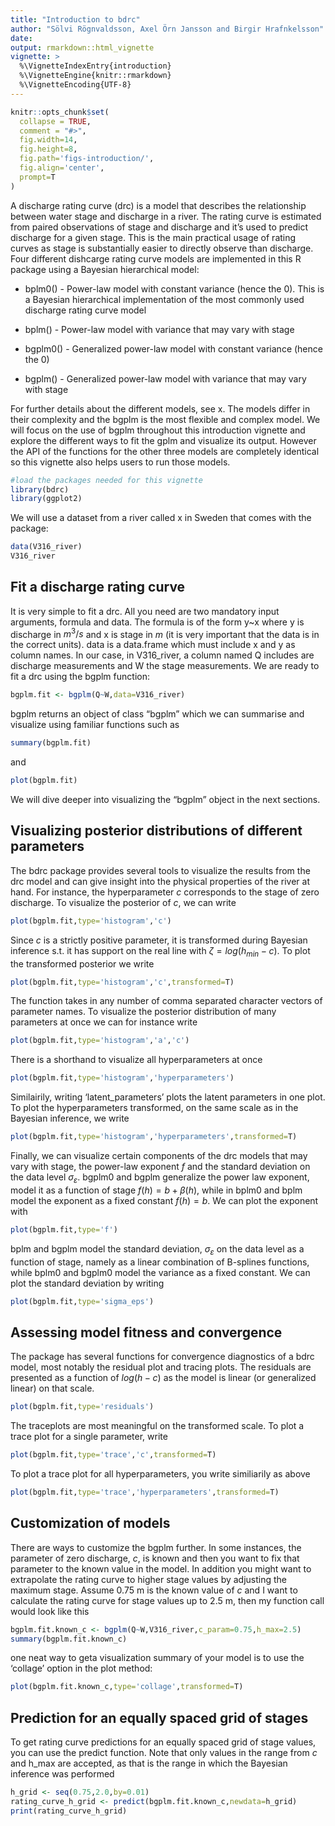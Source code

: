 ```yaml
---
title: "Introduction to bdrc"
author: "Sölvi Rögnvaldsson, Axel Örn Jansson and Birgir Hrafnkelsson"
date:
output: rmarkdown::html_vignette
vignette: >
  %\VignetteIndexEntry{introduction}
  %\VignetteEngine{knitr::rmarkdown}
  %\VignetteEncoding{UTF-8}
---
```


```r
knitr::opts_chunk$set(
  collapse = TRUE,
  comment = "#>",
  fig.width=14, 
  fig.height=8, 
  fig.path='figs-introduction/',
  fig.align='center',
  prompt=T
)
```
A discharge rating curve (drc) is a model that describes the relationship between water stage and discharge in a river. The rating curve is estimated from paired observations of stage and discharge and it's used to predict discharge for a given stage. This is the main practical usage of rating curves as stage is substantially easier to directly observe than discharge. Four different dishcarge rating curve models are implemented in this R package using a Bayesian hierarchical model:

* bplm0() - Power-law model with constant variance (hence the 0). This is a Bayesian hierarchical implementation of the most commonly used discharge rating curve model

* bplm() - Power-law model with variance that may vary with stage

* bgplm0() - Generalized power-law model with constant variance (hence the 0)

* bgplm() - Generalized power-law model with variance that may vary with stage

For further details about the different models, see x. The models differ in their complexity and the bgplm is the most flexible and complex model. We will focus on the use of bgplm throughout this introduction vignette and explore the different ways to fit the gplm and visualize its output. However the API of the functions for the other three models are completely identical so this vignette also helps users to run those models. 
```r
#load the packages needed for this vignette
library(bdrc)
library(ggplot2)
```
We will use a dataset from a river called x in Sweden that comes with the package:
```r
data(V316_river)
V316_river
```
## Fit a discharge rating curve
It is very simple to fit a drc. All you need are two mandatory input arguments, formula and data. The formula is of the form y~x where y is discharge in $m^3/s$ and x is stage in $m$ (it is very important that the data is in the correct units). data is a data.frame which must include x and y as column names. In our case, in V316_river, a column named Q includes are discharge measurements and W the stage measurements. We are ready to fit a drc using the bgplm function:

```r
bgplm.fit <- bgplm(Q~W,data=V316_river)
```
bgplm returns an object of class "bgplm" which we can summarise and visualize using familiar functions such as

```r
summary(bgplm.fit)
```
and

```r
plot(bgplm.fit)
```

We will dive deeper into visualizing the "bgplm" object in the next sections.

## Visualizing posterior distributions of different parameters
The bdrc package provides several tools to visualize the results from the drc model and can give insight into the physical properties of the river at hand. For instance, the hyperparameter $c$ corresponds to the stage of zero discharge. To visualize the posterior of $c$, we can write

```r
plot(bgplm.fit,type='histogram','c')
```
Since $c$ is a strictly positive parameter, it is transformed during Bayesian inference s.t. it has support on the real line with $\zeta=log(h_{min}-c)$. To plot the transformed posterior we write

```r
plot(bgplm.fit,type='histogram','c',transformed=T)
```
The function takes in any number of comma separated character vectors of parameter names. To visualize the posterior distribution of many parameters at once we can for instance write

```r
plot(bgplm.fit,type='histogram','a','c')
```
There is a shorthand to visualize all hyperparameters at once
```r
plot(bgplm.fit,type='histogram','hyperparameters')
```
Similairily, writing 'latent_parameters' plots the latent parameters in one plot. To plot the hyperparameters transformed, on the same scale as in the Bayesian inference, we write

```r
plot(bgplm.fit,type='histogram','hyperparameters',transformed=T)
```

Finally, we can visualize certain components of the drc models that may vary with stage, the power-law exponent $f$ and the standard deviation on the data level $\sigma_{\varepsilon}$. bgplm0 and bgplm generalize the power law exponent, model it as a function of stage $f(h)=b+\beta(h)$, while in bplm0 and bplm model the exponent as a fixed constant $f(h)=b$. We can plot the exponent with

```r
plot(bgplm.fit,type='f')
```
bplm and bgplm model the standard deviation, $\sigma_{\varepsilon}$ on the data level as a function of stage, namely as a linear combination of B-splines functions, while bplm0 and bgplm0 model the variance as a fixed constant. We can plot the standard deviation by writing
```r
plot(bgplm.fit,type='sigma_eps')
```

## Assessing model fitness and convergence
The package has several functions for convergence diagnostics of a bdrc model, most notably the residual plot and tracing plots. The residuals are presented as a function of $log(h-c)$ as the model is linear (or generalized linear) on that scale. 
```r
plot(bgplm.fit,type='residuals')
```
The traceplots are most meaningful on the transformed scale. To plot a trace plot for a single parameter, write

```r
plot(bgplm.fit,type='trace','c',transformed=T)
```

To plot a trace plot for all hyperparameters, you write similiarily as above
```r
plot(bgplm.fit,type='trace','hyperparameters',transformed=T)
```

## Customization of models
There are ways to customize the bgplm further. In some instances, the parameter of zero discharge, $c$, is known and then you want to fix that parameter to the known value in the model. In addition you might want to extrapolate the rating curve to higher stage values by adjusting the maximum stage. Assume 0.75 m is the known value of $c$ and I want to calculate the rating curve for stage values up to 2.5 m, then  my function call would look like this
```r
bgplm.fit.known_c <- bgplm(Q~W,V316_river,c_param=0.75,h_max=2.5)
summary(bgplm.fit.known_c)
```
one neat way to geta visualization summary of your model is to use the 'collage' option in the plot method:

```r
plot(bgplm.fit.known_c,type='collage',transformed=T)
```

## Prediction for an equally spaced grid of stages
To get rating curve predictions for an equally spaced grid of stage values, you can use the predict function. Note that only values in the range from $c$ and h_max are accepted, as that is the range in which the Bayesian inference was performed
```r
h_grid <- seq(0.75,2.0,by=0.01)
rating_curve_h_grid <- predict(bgplm.fit.known_c,newdata=h_grid)
print(rating_curve_h_grid)
```

